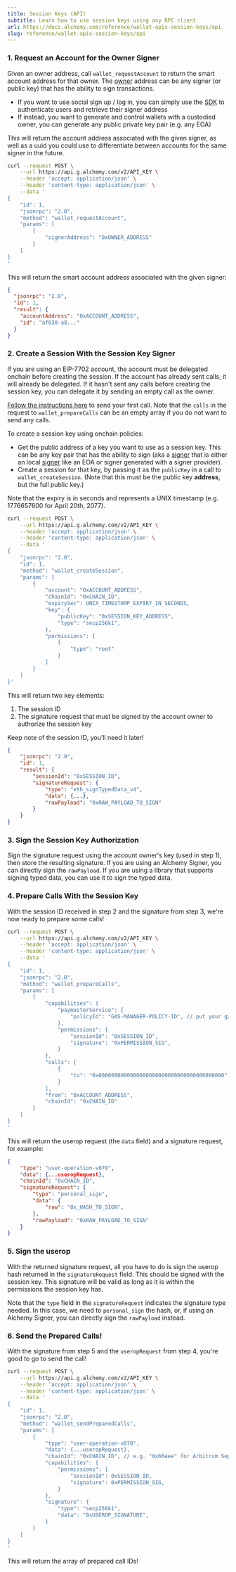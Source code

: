 ```yaml
---
title: Session Keys (API)
subtitle: Learn how to use session keys using any RPC client
url: https://docs.alchemy.com/reference/wallet-apis-session-keys/api
slug: reference/wallet-apis-session-keys/api
---
```


### 1. Request an Account for the Owner Signer

Given an owner address, call `wallet_requestAccount` to return the smart account address for that owner. The [owner](/docs/wallets/concepts/smart-account-signer) address can be any signer (or public key) that has the ability to sign transactions.

- If you want to use social sign up / log in, you can simply use the [SDK](/docs/wallets/react/getting-started) to authenticate users and retrieve their signer address
- If instead, you want to generate and control wallets with a custodied owner, you can generate any public private key pair (e.g. any EOA)

This will return the account address associated with the given signer, as well as a uuid you could use to differentiate between accounts for the same signer in the future.

```bash
curl --request POST \
    --url https://api.g.alchemy.com/v2/API_KEY \
    --header 'accept: application/json' \
    --header 'content-type: application/json' \
    --data '
{
    "id": 1,
    "jsonrpc": "2.0",
    "method": "wallet_requestAccount",
    "params": [
        {
            "signerAddress": "0xOWNER_ADDRESS"
        }
    ]
}
'
```

This will return the smart account address associated with the given signer:

```json
{
  "jsonrpc": "2.0",
  "id": 1,
  "result": {
    "accountAddress": "0xACCOUNT_ADDRESS",
    "id": "af638-a8..."
  }
}
```

### 2. Create a Session With the Session Key Signer

<Accordion title="Using EIP-7702?">

If you are using an EIP-7702 account, the account must be delegated onchain
before creating the session. If the account has already sent calls, it will
already be delegated. If it hasn't sent any calls before creating the session
key, you can delegate it by sending an empty call as the owner.

[Follow the instructions here](/docs/reference/wallet-apis-7702-quickstart#using-the-json-rpc-apis-directly)
to send your first call. Note that the `calls` in the request to `wallet_prepareCalls` can be an empty array
if you do not want to send any calls.

</Accordion>

To create a session key using onchain policies:

- Get the public address of a key you want to use as a session key. This can be any key pair that has the ability to sign (aka a [signer](/docs/wallets/concepts/smart-account-signer) that is either an local [signer](/docs/wallets/reference/aa-sdk/core/classes/LocalAccountSigner/constructor#localaccountsigner) like an EOA or signer generated with a signer provider).
- Create a session for that key, by passing it as the `publicKey` in a call to `wallet_createSession`. (Note that this must be the public key **address**, but the full public key.)

Note that the expiry is in seconds and represents a UNIX timestamp (e.g. 1776657600 for April 20th, 2077).

```bash
curl --request POST \
    --url https://api.g.alchemy.com/v2/API_KEY \
    --header 'accept: application/json' \
    --header 'content-type: application/json' \
    --data '
{
    "jsonrpc": "2.0",
    "id": 1,
    "method": "wallet_createSession",
    "params": [
        {
            "account": "0xACCOUNT_ADDRESS",
            "chainId": "0xCHAIN_ID",
            "expirySec": UNIX_TIMESTAMP_EXPIRY_IN_SECONDS,
            "key": {
                "publicKey": "0xSESSION_KEY_ADDRESS",
                "type": "secp256k1",
            },
            "permissions": [
                {
                    "type": "root"
                }
            ]
        }
    ]
}'
```

This will return two key elements:

1. The session ID
2. The signature request that must be signed by the account owner to authorize the session key

Keep note of the session ID, you'll need it later!

```json
{
    "jsonrpc": "2.0",
    "id": 1,
    "result": {
        "sessionId": "0xSESSION_ID",
        "signatureRequest": {
            "type": "eth_signTypedData_v4",
            "data": {...},
            "rawPayload": "0xRAW_PAYLOAD_TO_SIGN"
        }
    }
}
```

### 3. Sign the Session Key Authorization

Sign the signature request using the account owner's key (used in step 1), then store the resulting signature. If you are using an Alchemy Signer, you can directly sign the `rawPayload`. If you are using a library that supports signing typed data, you can use it to sign the typed data.

### 4. Prepare Calls With the Session Key

With the session ID received in step 2 and the signature from step 3, we're now ready to prepare some calls!

```bash
curl --request POST \
    --url https://api.g.alchemy.com/v2/API_KEY \
    --header 'accept: application/json' \
    --header 'content-type: application/json' \
    --data '
{
    "id": 1,
    "jsonrpc": "2.0",
    "method": "wallet_prepareCalls",
    "params": [
        {
            "capabilities": {
                "paymasterService": {
                    "policyId": "GAS-MANAGER-POLICY-ID", // put your gas manager policy ID here
                },
                "permissions": {
                    "sessionId": "0xSESSION_ID",
                    "signature": "0xPERMISSION_SIG",
                }
            },
            "calls": [
                {
                    "to": "0x0000000000000000000000000000000000000000"
                }
            ],
            "from": "0xACCOUNT_ADDRESS",
            "chainId": "0xCHAIN_ID"
        }
    ]
}
'
```

This will return the userop request (the `data` field) and a signature request, for example:

```json
{
    "type": "user-operation-v070",
    "data": {...useropRequest},
    "chainId": "0xCHAIN_ID",
    "signatureRequest": {
        "type": "personal_sign",
        "data": {
            "raw": "0x_HASH_TO_SIGN",
        },
        "rawPayload": "0xRAW_PAYLOAD_TO_SIGN"
    }
}
```

### 5. Sign the userop

With the returned signature request, all you have to do is sign the userop hash returned in the `signatureRequest` field. This should be signed with the session key. This signature will be valid as long as it is within the permissions the session key has.

Note that the `type` field in the `signatureRequest` indicates the signature type needed. In this case, we need to `personal_sign` the hash, or, if using an Alchemy Signer, you can directly sign the `rawPayload` instead.

### 6. Send the Prepared Calls!

With the signature from step 5 and the `useropRequest` from step 4, you're good to go to send the call!

```bash
curl --request POST \
    --url https://api.g.alchemy.com/v2/API_KEY \
    --header 'accept: application/json' \
    --header 'content-type: application/json' \
    --data '
{
    "id": 1,
    "jsonrpc": "2.0",
    "method": "wallet_sendPreparedCalls",
    "params": [
        {
            "type": "user-operation-v070",
            "data": {...useropRequest},
            "chainId": "0xCHAIN_ID", // e.g. "0x66eee" for Arbitrum Sepolia
            "capabilities": {
                "permissions": {
                    "sessionId": 0xSESSION_ID,
                    "signature": 0xPERMISSION_SIG,
                }
            },
            "signature": {
                "type": "secp256k1",
                "data": "0xUSEROP_SIGNATURE",
            }
        }
    ]
}
'
```

This will return the array of prepared call IDs!
